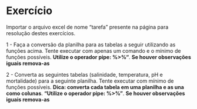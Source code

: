 # Exercício


Importar o arquivo excel de nome "tarefa" presente na página para resolução destes exercícios.


1 - Faça a conversão da planilha para as tabelas a seguir utilizando as funções acima. Tente executar com apenas um comando e o mínimo de funções possíveis. **Utilize o operador pipe: %>%"**. **Se houver observações iguais remova-as**


2 - Converta as seguintes tabelas (salinidade, temperatura, pH e mortalidade) para a seguinte planilha. Tente executar com mínimo de funções possíveis. **Dica: converta cada tabela em uma planilha e as una como colunas**. **"Utilize o operador pipe: %>%"**. **Se houver observações iguais remova-as**
